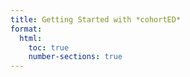 ```yaml
---
title: Getting Started with *cohortED*
format:
  html:
    toc: true
    number-sections: true 
---
```




